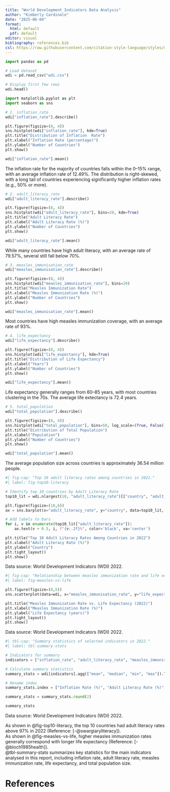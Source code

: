 ```yaml
---
title: "World Development Indicators Data Analysis"
author: "Kimberly Cardinale"
date: "2025-06-04"
format:
  html: default
  pdf: default
editor: visual
bibliography: references.bib
csl: https://raw.githubusercontent.com/citation-style-language/styles/master/chicago-note-bibliography.csl
---
```


```python
import pandas as pd

# Load dataset
wdi = pd.read_csv("wdi.csv")

# Display first few rows
wdi.head()
```

```python
import matplotlib.pyplot as plt
import seaborn as sns

# 1. inflation_rate
wdi["inflation_rate"].describe()

plt.figure(figsize=(8, 4))
sns.histplot(wdi["inflation_rate"], kde=True)
plt.title("Distribution of Inflation  Rate")
plt.xlabel("Inflation Rate (percentage)")
plt.ylabel("Number of Countries")
plt.show()

wdi["inflation_rate"].mean()
```

The inflation rate for the majority of countries falls within the 0–15% range, with an average inflation rate of 12.49%. The distribution is right-skewed, with a long tail of countries experiencing significantly higher inflation rates (e.g., 50% or more).

```python
# 2. adult_literacy_rate
wdi["adult_literacy_rate"].describe()

plt.figure(figsize=(8, 4))
sns.histplot(wdi["adult_literacy_rate"], bins=20, kde=True)
plt.title("Adult Literacy Rate")
plt.xlabel("Adult Literacy Rate (%)")
plt.ylabel("Number of Countries")
plt.show()

wdi["adult_literacy_rate"].mean()
```

While many countries have high adult literacy, with an average rate of 79.57%, several still fall below 70%.

```python
# 3. measles_immunisation_rate
wdi["measles_immunisation_rate"].describe()

plt.figure(figsize=(8, 4))
sns.histplot(wdi["measles_immunisation_rate"], bins=20)
plt.title("Measles Immunization Rate")
plt.xlabel("Measles Immunization Rate (%)")
plt.ylabel("Number of Countries")
plt.show()

wdi["measles_immunisation_rate"].mean()
```

Most countries have high measles immunization coverage, with an average rate of 93%.

```python
# 4. life_expectancy
wdi["life_expectancy"].describe()

plt.figure(figsize=(8, 4))
sns.histplot(wdi["life_expectancy"], kde=True)
plt.title("Distribution of Life Expectancy")
plt.xlabel("Years")
plt.ylabel("Number of Countries")
plt.show()

wdi["life_expectancy"].mean()
```

Life expectancy generally ranges from 60–85 years, with most countries clustering in the 70s. The average life extectancy is 72.4 years.

```python
# 5. total_population
wdi["total_population"].describe()

plt.figure(figsize=(8, 4))
sns.histplot(wdi["total_population"], bins=50, log_scale=(True, False))
plt.title("Distribution of Total Population")
plt.xlabel("Population")
plt.ylabel("Number of Countries")
plt.show()

wdi["total_population"].mean()
```

The average population size across countries is approximately 36.54 million people.

```python
#| fig-cap: "Top 10 adult literacy rates among countries in 2022."
#| label: fig-top10-literacy

# Identify top 10 countries by Adult Literacy Rate
top10_lit = wdi.nlargest(10, "adult_literacy_rate")[["country", "adult_literacy_rate"]]

plt.figure(figsize=(10,6))
ax = sns.barplot(x="adult_literacy_rate", y="country", data=top10_lit, palette="pastel")

# Add labels to bars
for i, v in enumerate(top10_lit["adult_literacy_rate"]):
    ax.text(v + 0.5, i, f"{v:.2f}%", color='black', va='center')

plt.title("Top 10 Adult Literacy Rates Among Countries in 2022")
plt.xlabel("Adult Literacy Rate (%)")
plt.ylabel("Country")
plt.tight_layout()
plt.show()
```

Data source: World Development Indicators (WDI) 2022.

```python
#| fig-cap: "Relationship between measles immunization rate and life expectancy across countries in 2022."
#| label: fig-measles-vs-life

plt.figure(figsize=(8,5))
sns.scatterplot(data=wdi, x="measles_immunisation_rate", y="life_expectancy", alpha=0.7)

plt.title("Measles Immunization Rate vs. Life Expectancy (2022)")
plt.xlabel("Measles Immunization Rate (%)")
plt.ylabel("Life Expectancy (years)")
plt.tight_layout()
plt.show()
```

Data source: World Development Indicators (WDI) 2022.

```python
#| tbl-cap: "Summary statistics of selected indicators in 2022."
#| label: tbl-summary-stats

# Indicators for summary
indicators = ["inflation_rate", "adult_literacy_rate", "measles_immunisation_rate", "life_expectancy", "total_population"]

# Calculate summary statistics
summary_stats = wdi[indicators].agg(["mean", "median", "min", "max"]).T

# Rename index
summary_stats.index = ["Inflation Rate (%)", "Adult Literacy Rate (%)", "Measles Immunization Rate (%)", "Life Expectancy (years)", "Total Population"]

summary_stats = summary_stats.round(2)

summary_stats
```

Data source: World Development Indicators (WDI) 2022.

As shown in @fig-top10-literacy, the top 10 countries had adult literacy rates above 97% in 2022 (Reference: [-@swargiaryliteracy]).  
As shown in @fig-measles-vs-life, higher measles immunization rates generally correspond with longer life expectancy (Reference: [-@bloch1985health]).  
@tbl-summary-stats summarizes key statistics for the main indicators analysed in this report, including inflation rate, adult literacy rate, measles immunization rate, life expectancy, and total population size.

# References